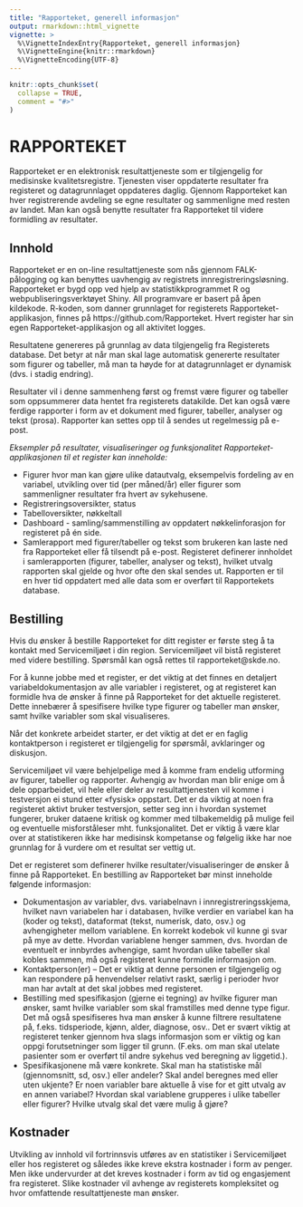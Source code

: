 ```yaml
---
title: "Rapporteket, generell informasjon"
output: rmarkdown::html_vignette
vignette: >
  %\VignetteIndexEntry{Rapporteket, generell informasjon}
  %\VignetteEngine{knitr::rmarkdown}
  %\VignetteEncoding{UTF-8}
---
```


```r
knitr::opts_chunk$set(
  collapse = TRUE,
  comment = "#>"
)
```
# RAPPORTEKET

Rapporteket er en elektronisk resultattjeneste som er tilgjengelig for medisinske kvalitetsregistre.
Tjenesten viser oppdaterte resultater fra registeret og datagrunnlaget oppdateres daglig.
Gjennom Rapporteket kan hver registrerende avdeling se egne resultater og sammenligne med resten av landet.
Man kan også benytte resultater fra Rapporteket til videre formidling av resultater.

 
## Innhold
Rapporteket er en on-line resultattjeneste som nås gjennom FALK-pålogging og kan benyttes uavhengig av registrets innregistreringsløsning.
Rapporteket er bygd opp ved hjelp av  statistikkprogrammet R og webpubliseringsverktøyet Shiny. 
All programvare er basert på åpen kildekode.
R-koden, som danner grunnlaget for registerets Rapporteket-applikasjon, finnes på https://github.com/Rapporteket.
Hvert register har sin egen Rapporteket-applikasjon og all aktivitet logges. 

Resultatene genereres på grunnlag av data tilgjengelig fra Registerets database. 
Det betyr at når man skal lage automatisk genererte resultater som figurer og tabeller, må man ta høyde for at datagrunnlaget er dynamisk (dvs. i stadig endring).

Resultater vil i denne sammenheng først og fremst være figurer og tabeller som oppsummerer data hentet fra registerets datakilde.
Det kan også være ferdige rapporter i form av et dokument med figurer, tabeller, analyser og tekst (prosa).
Rapporter kan settes opp til å sendes ut regelmessig  på e-post.

_Eksempler på resultater, visualiseringer og funksjonalitet Rapporteket-applikasjonen til et register kan inneholde:_

* Figurer hvor man kan gjøre ulike datautvalg, eksempelvis fordeling av en variabel, utvikling over tid (per måned/år) eller figurer som sammenligner resultater fra hvert av sykehusene. 
* Registreringsoversikter, status
* Tabelloversikter, nøkkeltall
* Dashboard - samling/sammenstilling av oppdatert nøkkelinforasjon for registeret på én side.
* Samlerapport med figurer/tabeller og tekst som brukeren kan laste ned fra Rapporteket eller få tilsendt på e-post. Registeret  definerer innholdet i samlerapporten (figurer, tabeller, analyser og tekst), hvilket utvalg rapporten skal gjelde og hvor ofte den skal sendes ut. Rapporten er til en hver tid oppdatert med alle data som er overført til Rapportekets database.  


## Bestilling
Hvis du ønsker å bestille Rapporteket for ditt register er første steg å ta kontakt med Servicemiljøet i din region.
Servicemiljøet vil bistå registeret med videre bestilling.
Spørsmål kan også rettes til rapporteket@skde.no. 

For å kunne jobbe med et register, er det viktig at det finnes en detaljert variabeldokumentasjon av alle variabler i registeret, og at registeret kan formidle hva de ønsker å finne på Rapporteket for det aktuelle registeret.
Dette innebærer å spesifisere hvilke type figurer og tabeller man ønsker, samt hvilke variabler som skal visualiseres.

Når det konkrete arbeidet starter, er det viktig at det er en faglig kontaktperson i registeret er tilgjengelig for spørsmål, avklaringer og diskusjon.

Servicemiljøet vil være behjelpelige med å komme fram endelig utforming av figurer, tabeller og rapporter.
Avhengig av hvordan man blir enige om å dele opparbeidet, vil hele eller deler av resultattjenesten vil komme i testversjon ei stund etter «fysisk» oppstart.
Det er da viktig at noen fra registeret aktivt bruker testversjon, setter seg inn i hvordan systemet fungerer, bruker dataene kritisk og kommer med tilbakemeldig på mulige feil og eventuelle misforståleser mht. funksjonalitet.
Det er viktig å være klar over at statistikeren ikke har medisinsk kompetanse og følgelig ikke har noe grunnlag for å vurdere om et resultat ser vettig ut.

Det er registeret som definerer hvilke resultater/visualiseringer de ønsker å finne på Rapporteket.
En bestilling av Rapporteket bør minst inneholde følgende informasjon:

* Dokumentasjon av variabler, dvs. variabelnavn i innregistreringsskjema, hvilket navn variabelen har i databasen, hvilke verdier en variabel kan ha (koder og tekst), dataformat (tekst, numerisk, dato, osv.) og avhengigheter mellom variablene. En korrekt kodebok vil kunne gi svar på mye av dette. Hvordan variablene henger sammen, dvs. hvordan de eventuelt er innbyrdes avhengige, samt hvordan ulike tabeller skal kobles sammen, må også registeret kunne formidle informasjon om.
* Kontaktperson(er) – Det er viktig at denne personen er tilgjengelig og kan respondere på henvendelser relativt raskt, særlig i perioder hvor man har avtalt at det skal jobbes med registeret.
* Bestilling med spesifikasjon (gjerne ei tegning) av hvilke figurer man ønsker, samt hvilke variabler som skal framstilles med denne type figur. Det må også spesifiseres hva man ønsker å kunne filtrere resultatene på, f.eks. tidsperiode, kjønn, alder, diagnose, osv..  Det er svært viktig at registeret tenker gjennom hva slags informasjon som er viktig og kan oppgi forutsetninger som ligger til grunn. (F.eks. om man skal utelate pasienter som er overført til andre sykehus ved beregning av liggetid.).
* Spesifikasjonene må være konkrete. Skal man ha statistiske mål (gjennomsnitt, sd, osv.) eller andeler? Skal andel beregnes med eller uten ukjente? Er noen variabler bare aktuelle å vise for et gitt utvalg av en annen variabel? Hvordan skal variablene grupperes i ulike tabeller eller figurer? Hvilke utvalg skal det være mulig å gjøre?

## Kostnader
Utvikling av innhold vil fortrinnsvis utføres av en statistiker i Servicemiljøet eller hos registeret og således ikke kreve ekstra kostnader i form av penger.
Men ikke undervurder at det kreves kostnader i form av tid og engasjement fra registeret.
Slike kostnader vil avhenge av registerets kompleksitet og hvor omfattende resultattjeneste man ønsker. 
